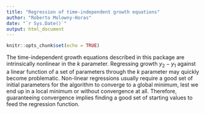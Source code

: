 ```yaml
---
title: "Regression of time-independent growth equations"
author: "Roberto Molowny-Horas"
date: "`r Sys.Date()`"
output: html_document
---
```


```r
knitr::opts_chunk$set(echo = TRUE)
```

The time-independent growth equations described in this package are intrinsically nonlinear in the $k$ parameter. Regressing growth $y_{2}-y_{1}$ against a linear function of a set of parameters through the $k$ parameter may quickly become problematic. Non-linear regressions usually require a good set of initial parameters for the algorithm to converge to a global minimum, lest we end up in a local minimum or without convergence at all. Therefore, guaranteeing convergence implies finding a good set of starting values to feed the regression function.

